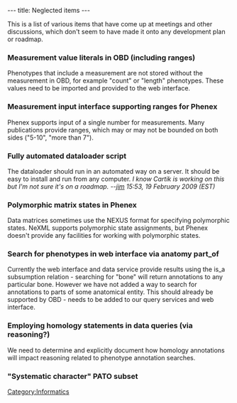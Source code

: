 ---
title: Neglected items
---

This is a list of various items that have come up at meetings and other discussions, which don't seem to have made it onto any development plan or roadmap.

===Measurement value literals in OBD (including ranges)===
Phenotypes that include a measurement are not stored without the measurement in OBD, for example "count" or "length" phenotypes.  These values need to be imported and provided to the web interface.
===Measurement input interface supporting ranges for Phenex===
Phenex supports input of a single number for measurements.  Many publications provide ranges, which may or may not be bounded on both sides ("5-10", "more than 7").

===Fully automated dataloader script===
The dataloader should run in an automated way on a server.  It should be easy to install and run from any computer. ''I know Cartik is working on this but I'm not sure it's on a roadmap. --[[User:Jpb15|jim]] 15:53, 19 February 2009 (EST)''
===Polymorphic matrix states in Phenex===
Data matrices sometimes use the NEXUS format for specifying polymorphic states.  NeXML supports polymorphic state assignments, but Phenex doesn't provide any facilities for working with polymorphic states.

===Search for phenotypes in web interface via anatomy part_of===
Currently the web interface and data service provide results using the is_a subsumption relation - searching for "bone" will return annotations to any particular bone.  However we have not added a way to search for annotations to parts of some anatomical entity.  This should already be supported by OBD - needs to be added to our query services and web interface.

===Employing homology statements in data queries (via reasoning?)===
We need to determine and explicitly document how homology annotations will impact reasoning related to phenotype annotation searches.

==="Systematic character" PATO subset===

[[Category:Informatics]]